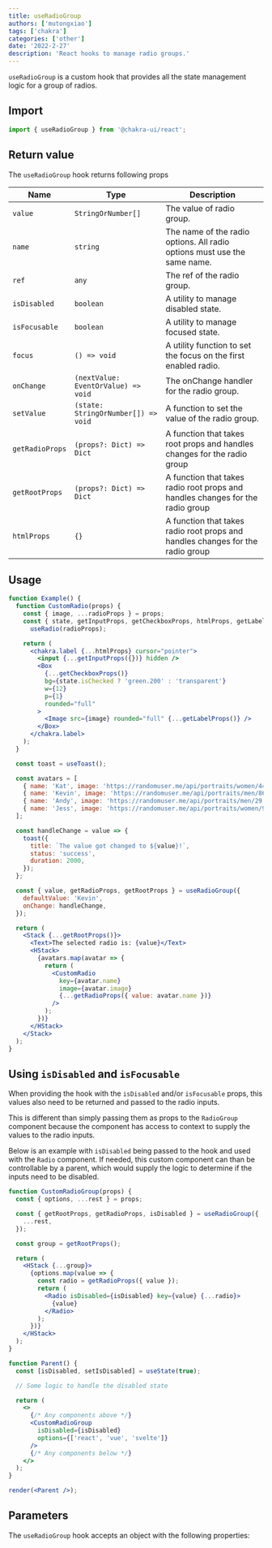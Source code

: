 ```yaml
---
title: useRadioGroup
authors: ['mutongxiao']
tags: ['chakra']
categories: ['other']
date: '2022-2-27'
description: 'React hooks to manage radio groups.'
---
```


`useRadioGroup` is a custom hook that provides all the state management logic
for a group of radios.

## Import

```js
import { useRadioGroup } from '@chakra-ui/react';
```

## Return value

The `useRadioGroup` hook returns following props

| Name            | Type                                | Description                                                                    |
| --------------- | ----------------------------------- | ------------------------------------------------------------------------------ |
| `value`         | `StringOrNumber[]`                  | The value of radio group.                                                      |
| `name`          | `string`                            | The name of the radio options. All radio options must use the same name.       |
| `ref`           | `any`                               | The ref of the radio group.                                                    |
| `isDisabled`    | `boolean`                           | A utility to manage disabled state.                                            |
| `isFocusable`   | `boolean`                           | A utility to manage focused state.                                             |
| `focus`         | `() => void`                        | A utility function to set the focus on the first enabled radio.                |
| `onChange`      | `(nextValue: EventOrValue) => void` | The onChange handler for the radio group.                                      |
| `setValue`      | `(state: StringOrNumber[]) => void` | A function to set the value of the radio group.                                |
| `getRadioProps` | `(props?: Dict) => Dict`            | A function that takes root props and handles changes for the radio group       |
| `getRootProps`  | `(props?: Dict) => Dict`            | A function that takes radio root props and handles changes for the radio group |
| `htmlProps`     | `{}`                                | A function that takes radio root props and handles changes for the radio group |

## Usage

```jsx
function Example() {
  function CustomRadio(props) {
    const { image, ...radioProps } = props;
    const { state, getInputProps, getCheckboxProps, htmlProps, getLabelProps } =
      useRadio(radioProps);

    return (
      <chakra.label {...htmlProps} cursor="pointer">
        <input {...getInputProps({})} hidden />
        <Box
          {...getCheckboxProps()}
          bg={state.isChecked ? 'green.200' : 'transparent'}
          w={12}
          p={1}
          rounded="full"
        >
          <Image src={image} rounded="full" {...getLabelProps()} />
        </Box>
      </chakra.label>
    );
  }

  const toast = useToast();

  const avatars = [
    { name: 'Kat', image: 'https://randomuser.me/api/portraits/women/44.jpg' },
    { name: 'Kevin', image: 'https://randomuser.me/api/portraits/men/86.jpg' },
    { name: 'Andy', image: 'https://randomuser.me/api/portraits/men/29.jpg' },
    { name: 'Jess', image: 'https://randomuser.me/api/portraits/women/95.jpg' },
  ];

  const handleChange = value => {
    toast({
      title: `The value got changed to ${value}!`,
      status: 'success',
      duration: 2000,
    });
  };

  const { value, getRadioProps, getRootProps } = useRadioGroup({
    defaultValue: 'Kevin',
    onChange: handleChange,
  });

  return (
    <Stack {...getRootProps()}>
      <Text>The selected radio is: {value}</Text>
      <HStack>
        {avatars.map(avatar => {
          return (
            <CustomRadio
              key={avatar.name}
              image={avatar.image}
              {...getRadioProps({ value: avatar.name })}
            />
          );
        })}
      </HStack>
    </Stack>
  );
}
```

## Using `isDisabled` and `isFocusable`

When providing the hook with the `isDisabled` and/or `isFocusable` props, this
values also need to be returned and passed to the radio inputs.

This is different than simply passing them as props to the `RadioGroup`
component because the component has access to context to supply the values to
the radio inputs.

Below is an example with `isDisabled` being passed to the hook and used with the
`Radio` component. If needed, this custom component can than be controllable by
a parent, which would supply the logic to determine if the inputs need to be
disabled.

```jsx manual=true
function CustomRadioGroup(props) {
  const { options, ...rest } = props;

  const { getRootProps, getRadioProps, isDisabled } = useRadioGroup({
    ...rest,
  });

  const group = getRootProps();

  return (
    <HStack {...group}>
      {options.map(value => {
        const radio = getRadioProps({ value });
        return (
          <Radio isDisabled={isDisabled} key={value} {...radio}>
            {value}
          </Radio>
        );
      })}
    </HStack>
  );
}

function Parent() {
  const [isDisabled, setIsDisabled] = useState(true);

  // Some logic to handle the disabled state

  return (
    <>
      {/* Any components above */}
      <CustomRadioGroup
        isDisabled={isDisabled}
        options={['react', 'vue', 'svelte']}
      />
      {/* Any components below */}
    </>
  );
}

render(<Parent />);
```

## Parameters

The `useRadioGroup` hook accepts an object with the following properties:

<PropsTable of="useRadioGroup" />
